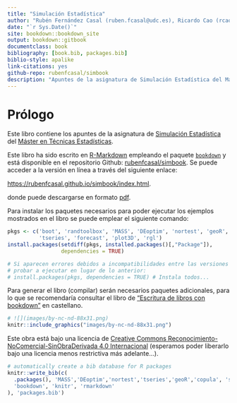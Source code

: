 ```yaml
--- 
title: "Simulación Estadística"
author: "Rubén Fernández Casal (ruben.fcasal@udc.es), Ricardo Cao (rcao@udc.es)"
date: "`r Sys.Date()`"
site: bookdown::bookdown_site
output: bookdown::gitbook
documentclass: book
bibliography: [book.bib, packages.bib]
biblio-style: apalike
link-citations: yes
github-repo: rubenfcasal/simbook
description: "Apuntes de la asignatura de Simulación Estadística del Máster en Técnicas Estadísticas."
---
```


# Prólogo {-}

Este libro contiene los apuntes de la asignatura de [Simulación Estadística](http://eamo.usc.es/pub/mte/index.php/es/?option=com_content&view=article&id=2201&idm=13&a%C3%B1o=2019) del [Máster en Técnicas Estadísticas](http://eio.usc.es/pub/mte). 

Este libro ha sido escrito en [R-Markdown](http://rmarkdown.rstudio.com) empleando el paquete [`bookdown`](https://bookdown.org/yihui/bookdown/)  y está disponible en el repositorio Github: [rubenfcasal/simbook](https://github.com/rubenfcasal/simbook). 
Se puede acceder a la versión en línea a través del siguiente enlace:

<https://rubenfcasal.github.io/simbook/index.html>.

donde puede descargarse en formato [pdf](https://rubenfcasal.github.io/simbook/Simulacion.pdf).

Para instalar los paquetes necesarios para poder ejecutar los ejemplos mostrados en el libro se puede emplear el siguiente comando:
```r
pkgs <- c('boot', 'randtoolbox', 'MASS', 'DEoptim', 'nortest', 'geoR', 'copula', 'sm',
          'tseries', 'forecast', 'plot3D', 'rgl')
install.packages(setdiff(pkgs, installed.packages()[,"Package"]), 
                 dependencies = TRUE)

# Si aparecen errores debidos a incompatibilidades entre las versiones de los paquetes, 
# probar a ejecutar en lugar de lo anterior:
# install.packages(pkgs, dependencies = TRUE) # Instala todos...
```

Para generar el libro (compilar) serán necesarios paquetes adicionales, 
para lo que se recomendaría consultar el libro de ["Escritura de libros con bookdown" ](https://rubenfcasal.github.io/bookdown_intro) en castellano.



```r
# ![](images/by-nc-nd-88x31.png)
knitr::include_graphics("images/by-nc-nd-88x31.png")
```

Este obra está bajo una licencia de [Creative Commons Reconocimiento-NoComercial-SinObraDerivada 4.0 Internacional](https://creativecommons.org/licenses/by-nc-nd/4.0/deed.es_ES) 
(esperamos poder liberarlo bajo una licencia menos restrictiva más adelante...).

```r
# automatically create a bib database for R packages
knitr::write_bib(c(
  .packages(), 'MASS','DEoptim','nortest','tseries','geoR','copula', 'sm',
  'bookdown', 'knitr', 'rmarkdown'
), 'packages.bib')
```
